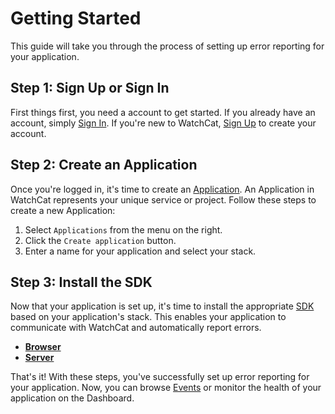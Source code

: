 # Getting Started

This guide will take you through the process of setting up error reporting for your application.

## Step 1: Sign Up or Sign In

First things first, you need a account to get started. If you already have an account, simply [Sign In](https://app.watchcat.io/sign-in).
If you're new to WatchCat, [Sign Up](https://app.watchcat.io/sign-up) to create your account.

## Step 2: Create an Application

Once you're logged in, it's time to create an [Application](/key-concepts#application). An Application in WatchCat represents your unique service or project. Follow these steps to create a new Application:

1. Select `Applications` from the menu on the right.
2. Click the `Create application` button.
3. Enter a name for your application and select your stack.

## Step 3: Install the SDK

Now that your application is set up, it's time to install the appropriate [SDK](/key-concepts#sdk) based on your application's stack. This enables your application to communicate with WatchCat and automatically report errors.
- [__Browser__](/sdk/browser)
- [__Server__](/sdk/server)


That's it! With these steps, you've successfully set up error reporting for your application.
Now, you can browse [Events](/key-concepts#event) or monitor the health of your application on the Dashboard.

